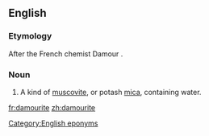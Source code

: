 ==English==

===Etymology===
After the French chemist Damour {{suffix||ite}}.

===Noun===
{{en-noun|s|-}}

# {{context|mineral|lang=en}} A kind of [[muscovite]], or potash [[mica]], containing water.

[[Category:English eponyms]]

[[fr:damourite]]
[[zh:damourite]]